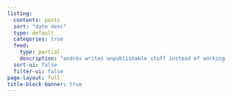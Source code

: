 ```yaml
---
listing:
  contents: posts
  sort: "date desc"
  type: default
  categories: true
  feed: 
    type: partial
    description: "andrés writes unpublishable stuff instead of working on his dissertation"
  sort-ui: false
  filter-ui: false
page-layout: full
title-block-banner: true
---
```

